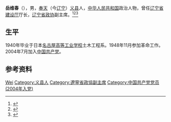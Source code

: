 '''岳维春'''（{{bd|1916年||2009年|}}），男，[[奉天省|奉天]]（今[[辽宁省|辽宁]]）[[义县|义县]]人，[[中华人民共和国|中华人民共和国]]政治人物，曾任[[辽宁省建设厅|辽宁省建设厅]]厅长，[[中国人民政治协商会议辽宁省委员会|辽宁省政协]]副主席。<ref>{{cite book|title=中囯人名大辞典·当代人物卷|author=廖盖隆等编|year=1990|publisher=上海辞书出版社|location=上海}}</ref><ref>{{cite book|title=中囯人名大辞典·现任党政军领导人物卷|author=廖盖隆等编|year=1990|publisher=上海辞书出版社|location=上海}}</ref><ref>{{Cite book|title=中华人民共和国职官志|author=何虎生, 李耀东, 向常福主编|publisher=中国社会出版社|year=2003|isbn=9787800883934|location=北京}}</ref>

== 生平 ==
1940年毕业于日本[[名古屋工業大學|名古屋高等工业学校]]土木工程系。1948年11月参加革命工作。2004年7月加入[[中国共产党|中国共产党]]。

== 参考资料 ==
{{reflist}}

{{Authority control}}
{{DEFAULTSORT:Yue岳}}
[[Category:岳姓|Wei]]
[[Category:义县人|Category:义县人]]
[[Category:遼寧省政協副主席|Category:遼寧省政協副主席]]
[[Category:中国共产党党员_(2004年入党)|Category:中国共产党党员 (2004年入党)]]

{{China-poli-bio-stub}}